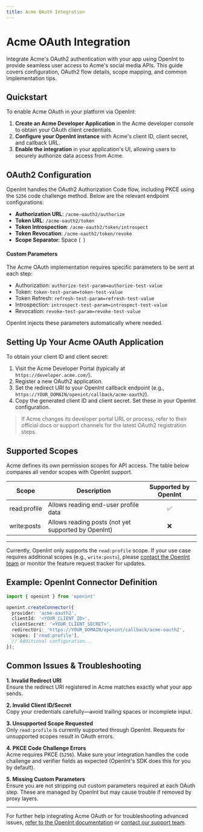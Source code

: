 ```yaml
---
title: Acme OAuth Integration
---
```


# Acme OAuth Integration

Integrate Acme's OAuth2 authentication with your app using OpenInt to provide seamless user access to Acme's social media APIs. This guide covers configuration, OAuth2 flow details, scope mapping, and common implementation tips.

## Quickstart

To enable Acme OAuth in your platform via OpenInt:

1. **Create an Acme Developer Application** in the Acme developer console to obtain your OAuth client credentials.
2. **Configure your OpenInt instance** with Acme's client ID, client secret, and callback URL.
3. **Enable the integration** in your application's UI, allowing users to securely authorize data access from Acme.

## OAuth2 Configuration

OpenInt handles the OAuth2 Authorization Code flow, including PKCE using the `S256` code challenge method. Below are the relevant endpoint configurations:

- **Authorization URL**: `/acme-oauth2/authorize`
- **Token URL**: `/acme-oauth2/token`
- **Token Introspection**: `/acme-oauth2/token/introspect`
- **Token Revocation**: `/acme-oauth2/token/revoke`
- **Scope Separator**: Space (` `)

#### Custom Parameters
The Acme OAuth implementation requires specific parameters to be sent at each step:

- Authorization: `authorize-test-param=authorize-test-value`
- Token: `token-test-param=token-test-value`
- Token Refresh: `refresh-test-param=refresh-test-value`
- Introspection: `introspect-test-param=introspect-test-value`
- Revocation: `revoke-test-param=revoke-test-value`

OpenInt injects these parameters automatically where needed.

## Setting Up Your Acme OAuth Application

To obtain your client ID and client secret:

1. Visit the Acme Developer Portal (typically at `https://developer.acme.com/`).
2. Register a new OAuth2 application.
3. Set the redirect URI to your OpenInt callback endpoint (e.g., `https://YOUR_DOMAIN/openint/callback/acme-oauth2`).
4. Copy the generated client ID and client secret. Set these in your OpenInt configuration.

> If Acme changes its developer portal URL or process, refer to their official docs or support channels for the latest OAuth2 registration steps.

## Supported Scopes

Acme defines its own permission scopes for API access. The table below compares all vendor scopes with OpenInt support.

| Scope         | Description                                                   | Supported by OpenInt |
|-------------- |--------------------------------------------------------------|:-------------------:|
| <Tooltip tip="Read profile information">read:profile</Tooltip> | Allows reading end-user profile data               | ✅                |
| <Tooltip tip="Read posts">write:posts</Tooltip>         | Allows reading posts (not yet supported by OpenInt) | ❌                |

---

Currently, OpenInt only supports the `read:profile` scope. If your use case requires additional scopes (e.g., `write:posts`), please [contact the OpenInt team](mailto:support@openint.dev) or monitor the feature request tracker for updates.

## Example: OpenInt Connector Definition

```ts
import { openint } from 'openint'

openint.createConnector({
  provider: 'acme-oauth2',
  clientId: '<YOUR_CLIENT_ID>',
  clientSecret: '<YOUR_CLIENT_SECRET>',
  redirectUri: 'https://YOUR_DOMAIN/openint/callback/acme-oauth2',
  scopes: ['read:profile'],
  // Additional configuration...
});
```

## Common Issues & Troubleshooting

**1. Invalid Redirect URI**  
Ensure the redirect URI registered in Acme matches exactly what your app sends.

**2. Invalid Client ID/Secret**  
Copy your credentials carefully—avoid trailing spaces or incomplete input.

**3. Unsupported Scope Requested**  
Only `read:profile` is currently supported through OpenInt. Requests for unsupported scopes result in OAuth errors.

**4. PKCE Code Challenge Errors**  
Acme requires PKCE (`S256`). Make sure your integration handles the code challenge and verifier fields as expected (OpenInt's SDK does this for you by default).

**5. Missing Custom Parameters**  
Ensure you are not stripping out custom parameters required at each OAuth step. These are managed by OpenInt but may cause trouble if removed by proxy layers.

---

For further help integrating Acme OAuth or for troubleshooting advanced issues, [refer to the OpenInt documentation](/getting-started/intro) or [contact our support team](mailto:support@openint.dev).